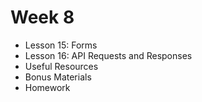
# Week 8

- Lesson 15: <Link to="/week-8/lesson-15">Forms</Link>
- Lesson 16: <Link to="/week-8/lesson-16">API Requests and Responses</Link>
- Useful Resources
- Bonus Materials
- Homework
